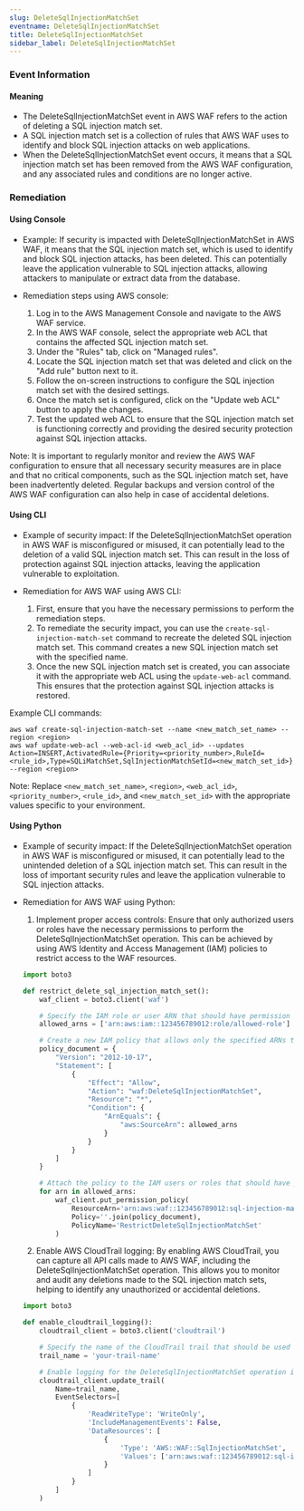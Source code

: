 ```yaml
--- 
slug: DeleteSqlInjectionMatchSet
eventname: DeleteSqlInjectionMatchSet
title: DeleteSqlInjectionMatchSet
sidebar_label: DeleteSqlInjectionMatchSet
---
```

                       
### Event Information

#### Meaning

- The DeleteSqlInjectionMatchSet event in AWS WAF refers to the action of deleting a SQL injection match set.
- A SQL injection match set is a collection of rules that AWS WAF uses to identify and block SQL injection attacks on web applications.
- When the DeleteSqlInjectionMatchSet event occurs, it means that a SQL injection match set has been removed from the AWS WAF configuration, and any associated rules and conditions are no longer active.

### Remediation

#### Using Console

- Example: If security is impacted with DeleteSqlInjectionMatchSet in AWS WAF, it means that the SQL injection match set, which is used to identify and block SQL injection attacks, has been deleted. This can potentially leave the application vulnerable to SQL injection attacks, allowing attackers to manipulate or extract data from the database.

- Remediation steps using AWS console:
  1. Log in to the AWS Management Console and navigate to the AWS WAF service.
  2. In the AWS WAF console, select the appropriate web ACL that contains the affected SQL injection match set.
  3. Under the "Rules" tab, click on "Managed rules".
  4. Locate the SQL injection match set that was deleted and click on the "Add rule" button next to it.
  5. Follow the on-screen instructions to configure the SQL injection match set with the desired settings.
  6. Once the match set is configured, click on the "Update web ACL" button to apply the changes.
  7. Test the updated web ACL to ensure that the SQL injection match set is functioning correctly and providing the desired security protection against SQL injection attacks.

Note: It is important to regularly monitor and review the AWS WAF configuration to ensure that all necessary security measures are in place and that no critical components, such as the SQL injection match set, have been inadvertently deleted. Regular backups and version control of the AWS WAF configuration can also help in case of accidental deletions.

#### Using CLI

- Example of security impact: If the DeleteSqlInjectionMatchSet operation in AWS WAF is misconfigured or misused, it can potentially lead to the deletion of a valid SQL injection match set. This can result in the loss of protection against SQL injection attacks, leaving the application vulnerable to exploitation.

- Remediation for AWS WAF using AWS CLI:
  1. First, ensure that you have the necessary permissions to perform the remediation steps.
  2. To remediate the security impact, you can use the `create-sql-injection-match-set` command to recreate the deleted SQL injection match set. This command creates a new SQL injection match set with the specified name.
  3. Once the new SQL injection match set is created, you can associate it with the appropriate web ACL using the `update-web-acl` command. This ensures that the protection against SQL injection attacks is restored.

Example CLI commands:
```
aws waf create-sql-injection-match-set --name <new_match_set_name> --region <region>
aws waf update-web-acl --web-acl-id <web_acl_id> --updates Action=INSERT,ActivatedRule={Priority=<priority_number>,RuleId=<rule_id>,Type=SQLiMatchSet,SqlInjectionMatchSetId=<new_match_set_id>} --region <region>
```
Note: Replace `<new_match_set_name>`, `<region>`, `<web_acl_id>`, `<priority_number>`, `<rule_id>`, and `<new_match_set_id>` with the appropriate values specific to your environment.

#### Using Python

- Example of security impact: If the DeleteSqlInjectionMatchSet operation in AWS WAF is misconfigured or misused, it can potentially lead to the unintended deletion of a SQL injection match set. This can result in the loss of important security rules and leave the application vulnerable to SQL injection attacks.

- Remediation for AWS WAF using Python:
  1. Implement proper access controls: Ensure that only authorized users or roles have the necessary permissions to perform the DeleteSqlInjectionMatchSet operation. This can be achieved by using AWS Identity and Access Management (IAM) policies to restrict access to the WAF resources.
  
  ```python
  import boto3

  def restrict_delete_sql_injection_match_set():
      waf_client = boto3.client('waf')

      # Specify the IAM role or user ARN that should have permission to delete SQL injection match sets
      allowed_arns = ['arn:aws:iam::123456789012:role/allowed-role']

      # Create a new IAM policy that allows only the specified ARNs to perform the DeleteSqlInjectionMatchSet operation
      policy_document = {
          "Version": "2012-10-17",
          "Statement": [
              {
                  "Effect": "Allow",
                  "Action": "waf:DeleteSqlInjectionMatchSet",
                  "Resource": "*",
                  "Condition": {
                      "ArnEquals": {
                          "aws:SourceArn": allowed_arns
                      }
                  }
              }
          ]
      }

      # Attach the policy to the IAM users or roles that should have permission
      for arn in allowed_arns:
          waf_client.put_permission_policy(
              ResourceArn='arn:aws:waf::123456789012:sql-injection-match-set/your-match-set-id',
              Policy=''.join(policy_document),
              PolicyName='RestrictDeleteSqlInjectionMatchSet'
          )
  ```
  
  2. Enable AWS CloudTrail logging: By enabling AWS CloudTrail, you can capture all API calls made to AWS WAF, including the DeleteSqlInjectionMatchSet operation. This allows you to monitor and audit any deletions made to the SQL injection match sets, helping to identify any unauthorized or accidental deletions.
  
  ```python
  import boto3

  def enable_cloudtrail_logging():
      cloudtrail_client = boto3.client('cloudtrail')

      # Specify the name of the CloudTrail trail that should be used for logging
      trail_name = 'your-trail-name'

      # Enable logging for the DeleteSqlInjectionMatchSet operation in AWS WAF
      cloudtrail_client.update_trail(
          Name=trail_name,
          EventSelectors=[
              {
                  'ReadWriteType': 'WriteOnly',
                  'IncludeManagementEvents': False,
                  'DataResources': [
                      {
                          'Type': 'AWS::WAF::SqlInjectionMatchSet',
                          'Values': ['arn:aws:waf::123456789012:sql-injection-match-set/your-match-set-id']
                      }
                  ]
              }
          ]
      )
  ```


 